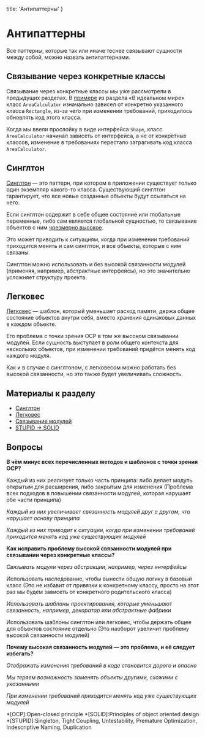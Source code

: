 
  title: 'Антипаттерны'
}


# Антипаттерны

Все паттерны, которые так или иначе теснее связывают сущности между собой, можно назвать антипаттернами.

## Связывание через конкретные классы

Связывание через конкретные классы мы уже рассмотрели в предыдущих разделах. В [примере](/ocp/in-ideal-world) из раздела «В идеальном мире» класс `AreaCalculator` изначально зависел от конкретно указанного класса `Rectangle`, из-за чего при изменении требований, приходилось обновлять код этого класса.

Когда мы ввели прослойку в виде интерфейса `Shape`, класс `AreaCalculator` начинал зависеть от интерфейса, а не от конкретных классов, изменение в требованиях перестало затрагивать код класса `AreaCalculator`.

## Синглтон

[Синглтон](https://ru.wikipedia.org/wiki/Одиночка_(шаблон_проектирования)) — это паттерн, при котором в приложении существует только один экземпляр какого-то класса. Существующий синглтон гарантирует, что все новые созданные объекты будут ссылаться на него.

Если синглтон содержит в себе общее состояние или глобальные переменные, либо сам является глобальной сущностью, то связывание объектов с ним [чрезмерно высокое](https://en.wikipedia.org/wiki/Coupling_(computer_programming)).

Это может приводить к ситуациям, когда при изменении требований приходится менять и сам синглтон, и все объекты, которые с ним связаны.

Синглтон можно использовать и без высокой связанности модулей (применяя, например, абстрактные интерфейсы), но это значительно усложняет структуру проекта.

## Легковес

[Легковес](https://refactoring.guru/ru/design-patterns/flyweight) — шаблон, который уменьшает расход памяти, держа общее состояние объектов внутри себя, вместо хранения одинаковых данных в каждом объекте.

Его проблема с точки зрения OCP в том же высоком связывании модулей. Если сущность выступает в роли общего контекста для нескольких объектов, при изменении требований придётся менять код каждого модуля.

Как и в случае с синглтоном, с легковесом можно работать без высокой связанности, но это также будет увеличивать сложность.

## Материалы к разделу

- [Синглтон](https://ru.wikipedia.org/wiki/Одиночка_(шаблон_проектирования))
- [Легковес](https://refactoring.guru/ru/design-patterns/flyweight)
- [Связывание модулей](https://en.wikipedia.org/wiki/Coupling_(computer_programming))
- [STUPID &rarr; SOLID](https://williamdurand.fr/2013/07/30/from-stupid-to-solid-code/)

## Вопросы
**В чём минус всех перечисленных методов и шаблонов с точки зрения OCP?**

Каждый из них реализует только часть принципа: либо делает модуль открытым для расширения, либо закрытым для изменения (Проблема всех подходов в повышении связанности модулей, которая нарушает обе части принципа)

_Каждый из них увеличивает связанность модулей друг с другом, что нарушает основу принципа_

_Каждый из них приводит к ситуации, когда при изменении требований приходится менять код уже существующих модулей_

**Как исправить проблему высокой связанности модулей при связывании через конкретные классы?**

_Связывать модули через абстракции, например, через интерфейсы_

Использовать наследование, чтобы вынести общую логику в базовый класс (Это не избавит от привязки к конкретному классу, просто на этот раз мы будем зависеть от конкретного родительского класса)

_Использовать шаблоны проектирования, которые уменьшают связанность, например, декоратор или абстрактные фабрики_

Использовать шаблоны синглтон или легковес, чтобы держать общее для объектов состояние отдельно (Это наоборот увеличит проблему высокой связанности модулей)

**Почему высокая связанность модулей — это проблема, и её следует избегать?**

_Отображать изменения требований в коде становится дорого и опасно_

_Мы теряем возможность заменять объекты другими, схожими с указанными_

_При изменении требований приходится менять код уже существующих модулей_

*[OCP]:Open-closed principle
*[SOLID]:Principles of object oriented design
*[STUPID]:Singleton, Tight Coupling, Untestability, Premature Optimization, Indescriptive Naming, Duplication

